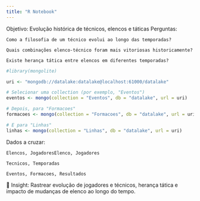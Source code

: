 ```yaml
---
title: "R Notebook"
---
```


Objetivo: Evolução histórica de técnicos, elencos e táticas
Perguntas:

    Como a filosofia de um técnico evolui ao longo das temporadas?

    Quais combinações elenco-técnico foram mais vitoriosas historicamente?

    Existe herança tática entre elencos em diferentes temporadas?

```r
#library(mongolite)

uri <- "mongodb://datalake:datalake@localhost:61000/datalake"

# Selecionar uma collection (por exemplo, "Eventos")
eventos <- mongo(collection = "Eventos", db = "datalake", url = uri)

# Depois, para "Formacoes"
formacoes <- mongo(collection = "Formacoes", db = "datalake", url = uri)

# E para "Linhas"
linhas <- mongo(collection = "Linhas", db = "datalake", url = uri)
```

Dados a cruzar:

    Elencos, JogadoresElenco, Jogadores

    Tecnicos, Temporadas

    Eventos, Formacoes, Resultados

📌 Insight: Rastrear evolução de jogadores e técnicos, herança tática e impacto de mudanças de elenco ao longo do tempo.